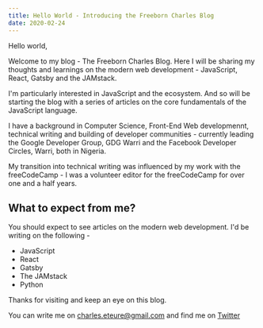 ```yaml
---
title: Hello World - Introducing the Freeborn Charles Blog
date: 2020-02-24
---
```


Hello world,

Welcome to my blog - The Freeborn Charles Blog. Here I will be sharing my thoughts and learnings on the modern web development - JavaScript, React, Gatsby and the JAMstack.

I'm particularly interested in JavaScript and the ecosystem. And so will be starting the blog with a series of articles on the core fundamentals of the JavaScript language.

I have a background in Computer Science, Front-End Web developmennt, technical writing and building of developer communities - currently leading the Google Developer Group, GDG Warri and the Facebook Developer Circles, Warri, both in Nigeria.

My transition into technical writing was influenced by my work with the freeCodeCamp - I was a volunteer editor for the freeCodeCamp for over one and a half years. 


## What to expect from me?

You should expect to see articles on the modern web development. I'd be writing on the following -
* JavaScript
* React
* Gatsby
* The JAMstack
* Python

Thanks for visiting and keep an eye on this blog.

You can write me on charles.eteure@gmail.com and find me on [Twitter](https://twitter.com/charliecodes)
